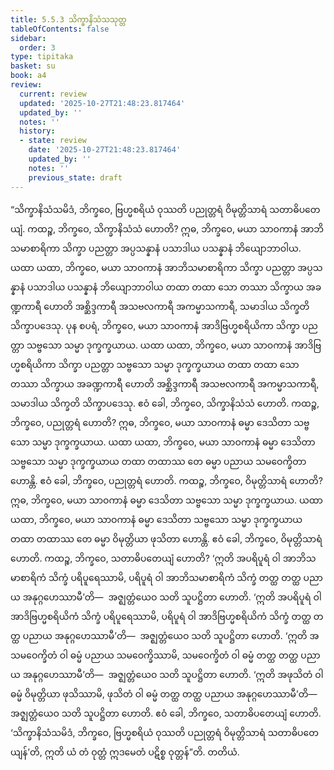 ```yaml
---
title: 5.5.3 သိက္ခာနိသံသသုတ္တ
tableOfContents: false
sidebar:
  order: 3
type: tipitaka
basket: su
book: a4
review:
  current: review
  updated: '2025-10-27T21:48:23.817464'
  updated_by: ''
  notes: ''
  history:
  - state: review
    date: '2025-10-27T21:48:23.817464'
    updated_by: ''
    notes: ''
    previous_state: draft
---
```



<ReviewStatus review={frontmatter.review} showDetails={true} />

<HypothesisAnnotation frontmatter={frontmatter} />

<DynamicBreadcrumb />

<Division number="245" book="a4" e="ch" v="15" p="565">

<Paragraph number="1493" book="a4">
“သိက္ခာနိသံသမိဒံ, ဘိက္ခဝေ, ဗြဟ္မစရိယံ ဝုဿတိ ပညုတ္တရံ ဝိမုတ္တိသာရံ သတာဓိပတေယျံ. ကထဉ္စ, ဘိက္ခဝေ, သိက္ခာနိသံသံ ဟောတိ? ဣဓ, ဘိက္ခဝေ, မယာ သာဝကာနံ အာဘိသမာစာရိကာ သိက္ခာ ပညတ္တာ အပ္ပသန္နာနံ ပသာဒါယ ပသန္နာနံ ဘိယျောဘာဝါယ. ယထာ ယထာ, ဘိက္ခဝေ, မယာ သာဝကာနံ အာဘိသမာစာရိကာ သိက္ခာ ပညတ္တာ အပ္ပသန္နာနံ ပသာဒါယ ပသန္နာနံ ဘိယျောဘာဝါယ တထာ တထာ သော တဿာ သိက္ခာယ အခဏ္ဍကာရီ ဟောတိ အစ္ဆိဒ္ဒကာရီ အသဗလကာရီ အကမ္မာသကာရီ, သမာဒါယ သိက္ခတိ သိက္ခာပဒေသု.
</Paragraph>

<Paragraph number="1494" book="a4">
ပုန စပရံ, ဘိက္ခဝေ, မယာ သာဝကာနံ အာဒိဗြဟ္မစရိယိကာ သိက္ခာ ပညတ္တာ သဗ္ဗသော သမ္မာ ဒုက္ခက္ခယာယ. ယထာ ယထာ, ဘိက္ခဝေ, မယာ သာဝကာနံ အာဒိဗြဟ္မစရိယိကာ သိက္ခာ ပညတ္တာ သဗ္ဗသော သမ္မာ ဒုက္ခက္ခယာယ တထာ တထာ သော တဿာ သိက္ခာယ အခဏ္ဍကာရီ ဟောတိ အစ္ဆိဒ္ဒကာရီ အသဗလကာရီ အကမ္မာသကာရီ, သမာဒါယ သိက္ခတိ သိက္ခာပဒေသု. ဧဝံ ခေါ, ဘိက္ခဝေ, သိက္ခာနိသံသံ ဟောတိ.
</Paragraph>

<Paragraph number="1495" book="a4">
ကထဉ္စ, ဘိက္ခဝေ, ပညုတ္တရံ ဟောတိ? ဣဓ, ဘိက္ခဝေ, မယာ သာဝကာနံ ဓမ္မာ ဒေသိတာ သဗ္ဗသော သမ္မာ ဒုက္ခက္ခယာယ. ယထာ ယထာ, ဘိက္ခဝေ, မယာ သာဝကာနံ ဓမ္မာ ဒေသိတာ သဗ္ဗသော သမ္မာ ဒုက္ခက္ခယာယ တထာ တထာဿ တေ ဓမ္မာ ပညာယ သမဝေက္ခိတာ ဟောန္တိ. ဧဝံ ခေါ, ဘိက္ခဝေ, ပညုတ္တရံ ဟောတိ.
</Paragraph>

<Paragraph number="1496" book="a4">
ကထဉ္စ, ဘိက္ခဝေ, ဝိမုတ္တိသာရံ ဟောတိ? ဣဓ, ဘိက္ခဝေ, မယာ သာဝကာနံ ဓမ္မာ ဒေသိတာ သဗ္ဗသော သမ္မာ ဒုက္ခက္ခယာယ. ယထာ ယထာ, ဘိက္ခဝေ, မယာ သာဝကာနံ ဓမ္မာ ဒေသိတာ သဗ္ဗသော သမ္မာ ဒုက္ခက္ခယာယ တထာ တထာဿ တေ ဓမ္မာ ဝိမုတ္တိယာ ဖုသိတာ ဟောန္တိ. ဧဝံ ခေါ, ဘိက္ခဝေ, ဝိမုတ္တိသာရံ ဟောတိ.
</Paragraph>

<Paragraph number="1497" book="a4">
ကထဉ္စ, ဘိက္ခဝေ, သတာဓိပတေယျံ ဟောတိ? ‘ဣတိ အပရိပူရံ ဝါ အာဘိသမာစာရိကံ သိက္ခံ ပရိပူရေဿာမိ, ပရိပူရံ ဝါ အာဘိသမာစာရိကံ သိက္ခံ တတ္ထ တတ္ထ ပညာယ အနုဂ္ဂဟေဿာမီ’တိ—  အဇ္ဈတ္တံယေဝ သတိ သူပဋ္ဌိတာ ဟောတိ. ‘ဣတိ အပရိပူရံ ဝါ အာဒိဗြဟ္မစရိယိကံ သိက္ခံ ပရိပူရေဿာမိ, ပရိပူရံ ဝါ အာဒိဗြဟ္မစရိယိကံ သိက္ခံ တတ္ထ တတ္ထ ပညာယ အနုဂ္ဂဟေဿာမီ’တိ—  အဇ္ဈတ္တံယေဝ သတိ သူပဋ္ဌိတာ ဟောတိ. ‘ဣတိ အသမဝေက္ခိတံ ဝါ ဓမ္မံ ပညာယ သမဝေက္ခိဿာမိ, သမဝေက္ခိတံ ဝါ ဓမ္မံ တတ္ထ တတ္ထ ပညာယ အနုဂ္ဂဟေဿာမီ’တိ—  အဇ္ဈတ္တံယေဝ သတိ သူပဋ္ဌိတာ ဟောတိ. ‘ဣတိ အဖုသိတံ ဝါ ဓမ္မံ ဝိမုတ္တိယာ ဖုသိဿာမိ, ဖုသိတံ ဝါ ဓမ္မံ တတ္ထ တတ္ထ ပညာယ အနုဂ္ဂဟေဿာမီ’တိ—  အဇ္ဈတ္တံယေဝ သတိ သူပဋ္ဌိတာ ဟောတိ. ဧဝံ ခေါ, ဘိက္ခဝေ, သတာဓိပတေယျံ ဟောတိ. ‘သိက္ခာနိသံသမိဒံ, ဘိက္ခဝေ, ဗြဟ္မစရိယံ ဝုဿတိ ပညုတ္တရံ ဝိမုတ္တိသာရံ သတာဓိပတေယျန်’တိ, ဣတိ ယံ တံ ဝုတ္တံ ဣဒမေတံ ပဋိစ္စ ဝုတ္တန်”တိ.

</Paragraph>
</Division>

<Paragraph number="1498" type="center" book="a4">
တတိယံ.
</Paragraph>